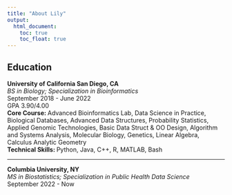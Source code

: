 ```yaml
---
title: "About Lily"
output: 
  html_document:
    toc: true
    toc_float: true
---
```


## Education
__University of California San Diego, CA__\
_BS in Biology; Specialization in Bioinformatics_\
September 2018 - June 2022\
GPA 3.90/4.00\
__Core Course: __ Advanced Bioinformatics Lab, Data Science in Practice, Biological Databases, Advanced Data Structures, Probability Statistics, Applied Genomic Technologies, Basic Data Struct & OO Design, Algorithm and Systems Analysis, Molecular Biology, Genetics, Linear Algebra, Calculus Analytic Geometry\
__Technical Skills: __ Python, Java, C++, R, MATLAB, Bash\

---

__Columbia University, NY__\
_MS in Biostatistics; Specialization in Public Health Data Science_\
September 2022 - Now\